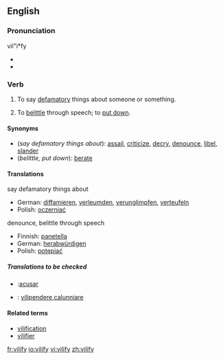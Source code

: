{{was wotd|2007|February|27}}
==English==

===Pronunciation===
vil"i*fy
*{{IPA|/'vɪl.ɪ.faɪ/}}
*{{audio|en-us-vilify.ogg|Audio (US)}}

===Verb===
{{en-verb|vilif|i|ed}}

# {{transitive}} To say [[defamatory]] things about someone or something.
# {{transitive}} To [[belittle]] through speech; to [[put down]].

====Synonyms====
*(''say defamatory things about''): [[assail]], [[criticize]], [[decry]], [[denounce]], [[libel]], [[slander]]
*(''belittle, put down''): [[berate]]

====Translations====
;say defamatory things about
*German: [[diffamieren]], [[verleumden]], [[verunglimpfen]], [[verteufeln]]
*Polish: [[oczerniać]]
;denounce, belittle through speech
*Finnish: [[panetella]]
*German: [[herabwürdigen]]
*Polish: [[potępiać]]

=====Translations to be checked=====
*{{ttbc|Spanish}}:[[acusar]]
*{{ttbc|Italian}}: [[vilipendere]],[[calunniare]]

====Related terms====
* [[vilification]]
* [[vilifier]]

[[fr:vilify]]
[[io:vilify]]
[[vi:vilify]]
[[zh:vilify]]